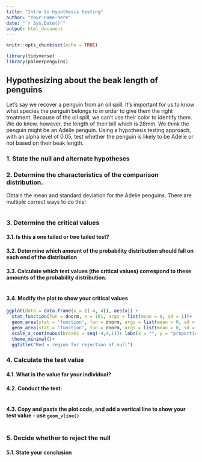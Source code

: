 ```yaml
---
title: "Intro to hypothesis testing"
author: "Your-name-here"
date: "`r Sys.Date()`"
output: html_document
---
```


```r
knitr::opts_chunk$set(echo = TRUE)

library(tidyverse)
library(palmerpenguins)
```

## Hypothesizing about the beak length of penguins 

Let's say we recover a penguin from an oil spill. It's important for us to know what species the penguin belongs to in order to give them the right treatment. Because of the oil spill, we can't use their color to identify them. We do know, however, the length of their bill which is 28mm. We think the penguin might be an Adelie penguin. Using a hypothesis testing approach, with an alpha level of 0.05, test whether the penguin is likely to be Adelie or not based on their beak length. 

### 1. State the null and alternate hypotheses 




### 2. Determine the characteristics of the comparison distribution. 

Obtain the mean and standard deviation for the Adelie penguins. There are multiple correct ways to do this! 

```r


```

### 3. Determine the critical values

#### 3.1. Is this a one tailed or two tailed test?

#### 3.2. Determine which amount of the probability distribution should fall on each end of the distribution

#### 3.3. Calculate which test values (the critical values) correspond to these amounts of the probability distribution.

```r


```

#### 3.4. Modify the plot to show your critical values 

```r

ggplot(data = data.frame(x = c(-4, 4)), aes(x)) +
  stat_function(fun = dnorm, n = 101, args = list(mean = 0, sd = 1))+
  geom_area(stat = 'function', fun = dnorm, args = list(mean = 0, sd = 1), fill = "red", alpha = 0.4, xlim = c(-4, -1.64))+ # modify the xlim argument 
  geom_area(stat = 'function', fun = dnorm, args = list(mean = 0, sd = 1), fill = "red", alpha = 0.4, xlim = c(-4, -1.64))+ # modify the xlim argument
  scale_x_continuous(breaks = seq(-4,4,1))+ labs(x = "", y = "proportion")+
  theme_minimal()+
  ggtitle("Red = region for rejection of null")


```

### 4. Calculate the test value 

#### 4.1. What is the value for your individual? 


#### 4.2. Conduct the test: 
```r

```


#### 4.3. Copy and paste the plot code, and add a vertical line to show your test value - use `geom_vline()`

```r


```


### 5. Decide whether to reject the null

#### 5.1. State your conclusion 



